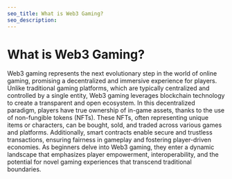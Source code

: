 ```yaml
---
seo_title: What is Web3 Gaming?
seo_description:
---
```


# What is Web3 Gaming?

Web3 gaming represents the next evolutionary step in the world of online gaming, promising a decentralized and immersive experience for players. Unlike traditional gaming platforms, which are typically centralized and controlled by a single entity, Web3 gaming leverages blockchain technology to create a transparent and open ecosystem. In this decentralized paradigm, players have true ownership of in-game assets, thanks to the use of non-fungible tokens (NFTs). These NFTs, often representing unique items or characters, can be bought, sold, and traded across various games and platforms. Additionally, smart contracts enable secure and trustless transactions, ensuring fairness in gameplay and fostering player-driven economies. As beginners delve into Web3 gaming, they enter a dynamic landscape that emphasizes player empowerment, interoperability, and the potential for novel gaming experiences that transcend traditional boundaries.
